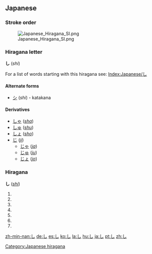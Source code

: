 == Japanese ==
===Stroke order===
[[Image:Japanese Hiragana SI.png]]


===Hiragana letter===
'''し''' (''shi'')

For a list of words starting with this hiragana see: [[Index:Japanese/し]]
==== Alternate forms====
*[[シ]] (''shi'') - katakana
==== Derivatives ====
* [[しゃ]] (''[[sha]]'')
* [[しゅ]] (''[[shu]]'')
* [[しょ]] (''[[sho]]'')
* [[じ]] (''[[ji]]'')
** [[じゃ]] (''[[ja]]'')
** [[じゅ]] (''[[ju]]'')
** [[じょ]] (''[[jo]]'')

{{ja-attention|Hiragana header should be replaced with POS header|key=p}}
===Hiragana=== 
[[Category:Japanese hiragana]]
'''し''' (''[[shi]]'')

# {{japdef|士|[[gentleman]], [[samurai]]}}
# {{japdef|四|[[four]]}}
# {{japdef|詩|[[poem]], [[verse]]}}
# {{japdef|死|[[death]], [[doom]]}}
# {{japdef|師|[[reverend]], [[venerable]]}}
# {{japdef|仕|[[civil service]]}}
# {{japdef|市|[[market]], [[city]]}}

[[zh-min-nan:し]]
[[de:し]]
[[es:し]]
[[ko:し]]
[[la:し]]
[[hu:し]]
[[ja:し]]
[[pt:し]]
[[zh:し]]